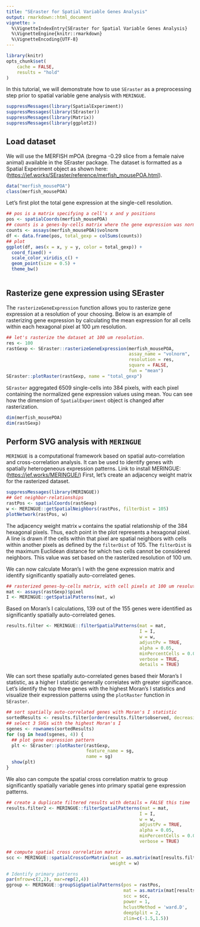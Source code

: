```yaml
---
title: "SEraster for Spatial Variable Genes Analysis"
output: rmarkdown::html_document
vignette: >
  %\VignetteIndexEntry{SEraster for Spatial Variable Genes Analysis}
  %\VignetteEngine{knitr::rmarkdown}
  %\VignetteEncoding{UTF-8}
---
```


```r
library(knitr)
opts_chunk$set(
    cache = FALSE, 
    results = "hold"
)
```
In this tutorial, we will demonstrate how to use `SEraster` as a preprocessing step prior to spatial variable gene analysis with `MERINGUE`.

```r
suppressMessages(library(SpatialExperiment))
suppressMessages(library(SEraster))
suppressMessages(library(Matrix))
suppressMessages(library(ggplot2))
```

## Load dataset

We will use the MERFISH mPOA (bregma -0.29 slice from a female naive animal) available in the SEraster package. The dataset is formatted as a Spatial Experiment object as shown here: (<https://jef.works/SEraster/reference/merfish_mousePOA.html>).

```r
data("merfish_mousePOA")
class(merfish_mousePOA)
```

Let's first plot the total gene expression at the single-cell resolution.

```r
## pos is a matrix specifying a cell's x and y positions
pos <- spatialCoords(merfish_mousePOA)
## counts is a genes-by-cells matrix where the gene expression was normalized by cell volume and scaled by 1000
counts <- assays(merfish_mousePOA)$volnorm
df <- data.frame(pos, total_gexp = colSums(counts))
## plot
ggplot(df, aes(x = x, y = y, color = total_gexp)) +
  coord_fixed() +
  scale_color_viridis_c() +
  geom_point(size = 0.5) +
  theme_bw()
  
```

## Rasterize gene expression using SEraster

The `rasterizeGeneExpression` function allows you to rasterize gene expression at a resolution of your choosing. Below is an example of rasterizing gene expression by calculating the mean expression for all cells within each hexagonal pixel at 100 µm resolution.

```r
## let's rasterize the dataset at 100 um resolution.
res <- 100
rastGexp <- SEraster::rasterizeGeneExpression(merfish_mousePOA, 
                                              assay_name = "volnorm", 
                                              resolution = res, 
                                              square = FALSE, 
                                              fun = "mean")
SEraster::plotRaster(rastGexp, name = "total_gexp")
```





`SEraster` aggregated 6509 single-cells into 384 pixels, with each pixel containing the normalized gene expression values using mean. You can see how the dimension of `SpatialExperiment` object is changed after rasterization.

```r
dim(merfish_mousePOA)
dim(rastGexp)
```

## Perform SVG analysis with `MERINGUE`

`MERINGUE` is a computational framework based on spatial auto-correlation and cross-correlation analysis. It can be used to identify genes with spatially heterogeneous expression patterns. Link to install MERINGUE: (<https://jef.works/MERINGUE/>) First, let's create an adjacency weight matrix for the rasterized dataset.

```r
suppressMessages(library(MERINGUE))
## Get neighbor-relationships
rastPos <- spatialCoords(rastGexp)
w <- MERINGUE::getSpatialNeighbors(rastPos, filterDist = 105)
plotNetwork(rastPos, w)
```

The adjacency weight matrix `w` contains the spatial relationship of the 384 hexagonal pixels. Thus, each point in the plot represents a hexagonal pixel. A line is drawn if the cells within that pixel are spatial neighbors with cells within another pixels as defined by the `filterDist` of 105. The `filterDist` is the maximum Euclidean distance for which two cells cannot be considered neighbors. This value was set based on the rasterized resolution of 100 um.

We can now calculate Moran's I with the gene expression matrix and identify significantly spatially auto-correlated genes.

```r
## rasterized genes-by-cells matrix, with cell pixels at 100 um resolution
mat <- assays(rastGexp)$pixel
I <- MERINGUE::getSpatialPatterns(mat, w)
```

Based on Moran's I calculations, 139 out of the 155 genes were identified as significantly spatially auto-correlated genes.

```r
results.filter <- MERINGUE::filterSpatialPatterns(mat = mat,
                                                  I = I,
                                                  w = w,
                                                  adjustPv = TRUE,
                                                  alpha = 0.05,
                                                  minPercentCells = 0.05,
                                                  verbose = TRUE, 
                                                  details = TRUE)
```

We can sort these spatially auto-correlated genes based their Moran's I statistic, as a higher I statistic generally correlates with greater significance. Let's identify the top three genes with the highest Moran's I statistics and visualize their expression patterns using the `plotRaster` function in `SEraster`.

```r
## sort spatially auto-correlated genes with Moran's I statistic
sortedResults <- results.filter[order(results.filter$observed, decreasing = TRUE), ]
## select 3 SVGs with the highest Moran's I
sgenes <- rownames(sortedResults)
for (sg in head(sgenes, 4)) {
  ## plot gene expression pattern
  plt <- SEraster::plotRaster(rastGexp, 
                              feature_name = sg,
                              name = sg)
  show(plt)
}
```

We also can compute the spatial cross correlation matrix to group significantly spatially variable genes into primary spatial gene expression patterns.

```r
## create a duplicate filtered results with details = FALSE this time
results.filter2 <- MERINGUE::filterSpatialPatterns(mat = mat,
                                                  I = I,
                                                  w = w,
                                                  adjustPv = TRUE,
                                                  alpha = 0.05,
                                                  minPercentCells = 0.05,
                                                  verbose = TRUE)

## compute spatial cross correlation matrix
scc <- MERINGUE::spatialCrossCorMatrix(mat = as.matrix(mat[results.filter2,]), 
                                       weight = w)
```

```r
# Identify primary patterns
par(mfrow=c(2,2), mar=rep(2,4))
ggroup <- MERINGUE::groupSigSpatialPatterns(pos = rastPos, 
                                            mat = as.matrix(mat[results.filter2,]), 
                                            scc = scc, 
                                            power = 1, 
                                            hclustMethod = 'ward.D', 
                                            deepSplit = 2,
                                            zlim=c(-1.5,1.5))
```
